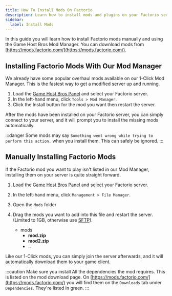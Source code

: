 ```yaml
---
title: How To Install Mods On Factorio
description: Learn how to install mods and plugins on your Factorio server.
sidebar:
  label: Install Mods
---
```


In this guide you will learn how to install Factorio mods manually and using the Game Host Bros Mod Manager. You can download mods from [https://mods.factorio.com/](https://mods.factorio.com/).

## Installing Factorio Mods With Our Mod Manager

We already have some popular overhaul mods available on our 1-Click Mod Manager. This is the fastest way to get a modified server up and running.
<Steps>
1. Load the [Game Host Bros Panel](https://panel.gamehostbros.com/) and select your Factorio server.
2. In the left-hand menu, click `Tools > Mod Manager`.
3. Click the Install button for the mod you want then restart the server.
</Steps>
After the mods have been installed on your Factorio server, you can simply connect to your server, and it will prompt you to install the missing mods automatically.

:::danger
Some mods may say `Something went wrong while trying to perform this action.` when you install them. This can safely be ignored.
:::

## Manually Installing Factorio Mods

If the Factorio mod you want to play isn't listed in our Mod Manager, installing them on your server is quite straight forward.
<Steps>
1. Load the [Game Host Bros Panel](https://panel.gamehostbros.com/) and select your Factorio server.
2. In the left-hand menu, click `Management > File Manager`.
3. Open the `Mods` folder
4. Drag the mods you want to add into this file and restart the server. (Limited to 1GB, otherwise use [SFTP](/getting-started/uploading-files/)).
   <FileTree>
   
   - mods
     - **mod.zip**
     - **mod2.zip**
     - ..
   </FileTree>
</Steps>
Like our 1-Click mods, you can simply join the server afterwards, and it will automatically download them to your game client.

:::caution
Make sure you install All the dependencies the mod requires. This is listed on the mod download page. On [https://mods.factorio.com/](https://mods.factorio.com/) you will find them on the `Downloads` tab under `Dependencies`. They're listed in green.
:::
